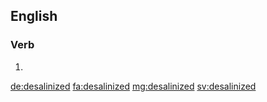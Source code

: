 ==English==

===Verb===
{{head|en|verb form}}

# {{en-past of|desalinize}}

[[de:desalinized]]
[[fa:desalinized]]
[[mg:desalinized]]
[[sv:desalinized]]